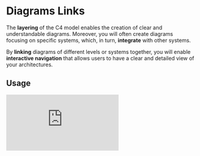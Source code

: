 
# Diagrams Links

The **layering** of the C4 model enables the creation of clear and understandable diagrams. Moreover, you will often create diagrams focusing on specific systems, which, in turn, **integrate** with other systems.

By **linking** diagrams of different levels or systems together, you will enable **interactive navigation** that allows users to have a clear and detailed view of your architectures.

## Usage

<iframe
  src="https://www.youtube.com/embed/z4oOFNrtzfU"
  className="w-full h-80 my-14 border-0"
  frameBorder="0"
  allowFullScreen
  allow="accelerometer; autoplay; clipboard-write; encrypted-media; gyroscope; picture-in-picture; web-share"
/>

Keadex Mina leverages the `$link` property supported by the [C4-PlantUML](https://github.com/plantuml-stdlib/C4-PlantUML/) syntax to define a link between a diagram element and a diagram.

In Mina, the value of the `$link` property has the format `DIAGRAM_TYPE/DIAGRAM_NAME`, where `DIAGRAM_TYPE` and `DIAGRAM_NAME` are respectively the type and name of the linked diagram (in lower and dash-case).

It is possible to link only the following C4 element types:
  - Software Systems
  - Containers
  - Components

### Creating a link
1. Place the cursor at the line of the code editor containing the element to link
2. You have two options:
    1. Right mouse click -> *"Add a link to a diagram"* 
    2. Click on the icon <FontAwesomeIcon icon={faLink} className="inline w-4 mx-2" />
3. Select a diagram 
4. Mina will add for you the `$link` property with the auto-generated value
5. Save the diagram

### Deleting a link
1. Place the cursor at the line of the code editor containing the element to link
2. You have two options:
    1. Right mouse click -> *"Add a link to a diagram"* 
    2. Click on the icon <FontAwesomeIcon icon={faLink} className="inline w-4 mx-2" />
3. Clear the field
4. Select *"Unlink..."*
5. Mina will remove for you the `$link` property
6. Save the diagram